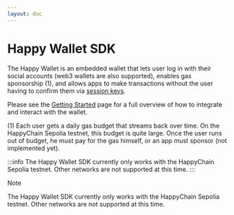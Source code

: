 ```yaml
---
layout: doc
---
```



# Happy Wallet SDK

The Happy Wallet is an embedded wallet that lets user log in with their social accounts (web3 wallets are
also supported), enables gas sponsorship (1), and allows apps to make transactions without the user having to confirm them
via [session keys].

Please see the [Getting Started] page for a full overview of how to integrate and interact with the
wallet.

[Getting Started]: /sdk/js/getting-started
[session keys]: /sdk/js/getting-started#session-keys

(1) Each user gets a daily gas budget that streams back over time. On the HappyChain Sepolia
testnet, this budget is quite large. Once the user runs out of budget, he must pay for the gas
himself, or an app must sponsor (not implemented yet).

:::info
The Happy Wallet SDK currently only works with the HappyChain Sepolia testnet. Other networks are not supported at this time.
:::

> [!NOTE]
> The Happy Wallet SDK currently only works with the HappyChain Sepolia testnet. Other networks are not supported at this time.